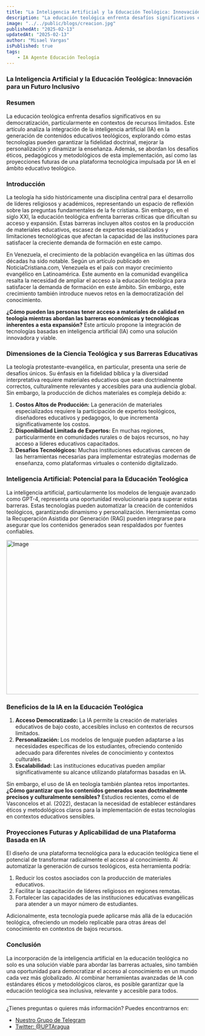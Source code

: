 ```yaml
---
title: "La Inteligencia Artificial y la Educación Teológica: Innovación para un Futuro Inclusivo"
description: "La educación teológica enfrenta desafíos significativos en su democratización, particularmente en contextos de recursos limitados. Este artículo analiza la integración de la inteligencia artificial (IA) en la generación de contenidos educativos teológicos."
image: "../../public/blogs/creacion.jpg"
publishedAt: "2025-02-13"
updatedAt: "2025-02-13"
author: "Misael Vargas"
isPublished: true
tags:
    - IA Agente Educación Teología
---
```


### La Inteligencia Artificial y la Educación Teológica: Innovación para un Futuro Inclusivo

### Resumen
La educación teológica enfrenta desafíos significativos en su democratización, particularmente en contextos de recursos limitados. Este artículo analiza la integración de la inteligencia artificial (IA) en la generación de contenidos educativos teológicos, explorando cómo estas tecnologías pueden garantizar la fidelidad doctrinal, mejorar la personalización y dinamizar la enseñanza. Además, se abordan los desafíos éticos, pedagógicos y metodológicos de esta implementación, así como las proyecciones futuras de una plataforma tecnológica impulsada por IA en el ámbito educativo teológico.


### Introducción
La teología ha sido históricamente una disciplina central para el desarrollo de líderes religiosos y académicos, representando un espacio de reflexión sobre las preguntas fundamentales de la fe cristiana. Sin embargo, en el siglo XXI, la educación teológica enfrenta barreras críticas que dificultan su acceso y expansión. Estas barreras incluyen altos costos en la producción de materiales educativos, escasez de expertos especializados y limitaciones tecnológicas que afectan la capacidad de las instituciones para satisfacer la creciente demanda de formación en este campo.

En Venezuela, el crecimiento de la población evangélica en las últimas dos décadas ha sido notable. Según un artículo publicado en NoticiaCristiana.com, Venezuela es el país con mayor crecimiento evangélico en Latinoamérica. Este aumento en la comunidad evangélica resalta la necesidad de ampliar el acceso a la educación teológica para satisfacer la demanda de formación en este ámbito. Sin embargo, este crecimiento también introduce nuevos retos en la democratización del conocimiento. 

**¿Cómo pueden las personas tener acceso a materiales de calidad en teología mientras abordan las barreras económicas y tecnológicas inherentes a esta expansión?** Este artículo propone la integración de tecnologías basadas en inteligencia artificial (IA) como una solución innovadora y viable.

### Dimensiones de la Ciencia Teológica y sus Barreras Educativas
La teología protestante-evangélica, en particular, presenta una serie de desafíos únicos. Su énfasis en la fidelidad bíblica y la diversidad interpretativa requiere materiales educativos que sean doctrinalmente correctos, culturalmente relevantes y accesibles para una audiencia global. Sin embargo, la producción de dichos materiales es compleja debido a:

1. **Costos Altos de Producción:** La generación de materiales especializados requiere la participación de expertos teológicos, diseñadores educativos y pedagogos, lo que incrementa significativamente los costos.  
2. **Disponibilidad Limitada de Expertos:** En muchas regiones, particularmente en comunidades rurales o de bajos recursos, no hay acceso a líderes educativos capacitados.  
3. **Desafíos Tecnológicos:** Muchas instituciones educativas carecen de las herramientas necesarias para implementar estrategias modernas de enseñanza, como plataformas virtuales o contenido digitalizado.

### Inteligencia Artificial: Potencial para la Educación Teológica
La inteligencia artificial, particularmente los modelos de lenguaje avanzado como GPT-4, representa una oportunidad revolucionaria para superar estas barreras. Estas tecnologías pueden automatizar la creación de contenidos teológicos, garantizando dinamismo y personalización. Herramientas como la Recuperación Asistida por Generación (RAG) pueden integrarse para asegurar que los contenidos generados sean respaldados por fuentes confiables.


<Image
    src="/blogs/11/ia-teologia.jpg"
    width="718"
    height="404"
    alt="Image"
    sizes="100vw"
/>

### Beneficios de la IA en la Educación Teológica
1. **Acceso Democratizado:** La IA permite la creación de materiales educativos de bajo costo, accesibles incluso en contextos de recursos limitados.  
2. **Personalización:** Los modelos de lenguaje pueden adaptarse a las necesidades específicas de los estudiantes, ofreciendo contenido adecuado para diferentes niveles de conocimiento y contextos culturales.  
3. **Escalabilidad:** Las instituciones educativas pueden ampliar significativamente su alcance utilizando plataformas basadas en IA.

Sin embargo, el uso de IA en teología también plantea retos importantes. **¿Cómo garantizar que los contenidos generados sean doctrinalmente precisos y culturalmente sensibles?** Estudios recientes, como el de Vasconcelos et al. (2022), destacan la necesidad de establecer estándares éticos y metodológicos claros para la implementación de estas tecnologías en contextos educativos sensibles.

### Proyecciones Futuras y Aplicabilidad de una Plataforma Basada en IA
El diseño de una plataforma tecnológica para la educación teológica tiene el potencial de transformar radicalmente el acceso al conocimiento. Al automatizar la generación de cursos teológicos, esta herramienta podría:

1. Reducir los costos asociados con la producción de materiales educativos.  
2. Facilitar la capacitación de líderes religiosos en regiones remotas.  
3. Fortalecer las capacidades de las instituciones educativas evangélicas para atender a un mayor número de estudiantes.

Adicionalmente, esta tecnología puede aplicarse más allá de la educación teológica, ofreciendo un modelo replicable para otras áreas del conocimiento en contextos de bajos recursos.

### Conclusión
La incorporación de la inteligencia artificial en la educación teológica no solo es una solución viable para abordar las barreras actuales, sino también una oportunidad para democratizar el acceso al conocimiento en un mundo cada vez más globalizado. Al combinar herramientas avanzadas de IA con estándares éticos y metodológicos claros, es posible garantizar que la educación teológica sea inclusiva, relevante y accesible para todos.

---

¿Tienes preguntas o quieres más información? Puedes encontrarnos en:

- [Nuestro Grupo de Telegram](https://t.me)
- [Twitter: @UPTAragua](https://twitter.com/UPTAragua)

